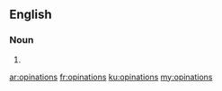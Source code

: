 ==English==

===Noun===
{{head|en}}

# {{plural of|opination}}

[[ar:opinations]]
[[fr:opinations]]
[[ku:opinations]]
[[my:opinations]]